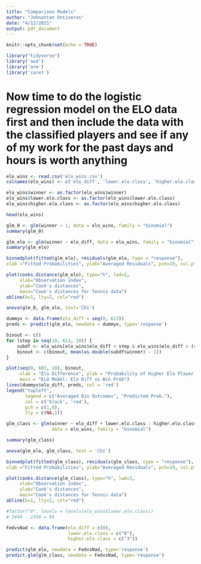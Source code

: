 ```yaml
---
title: "Comparison Models"
author: "Johnattan Ontiveros"
date: "4/12/2021"
output: pdf_document
---
```


```r
knitr::opts_chunk$set(echo = TRUE)
```

```r
library("tidyverse")
library('aod')
library('arm')
library('caret')
```

# Now time to do the logistic regression model on the ELO data first and then include the data with the classified players and see if any of my work for the past days and hours is worth anything

```r
elo_wins <- read.csv('elo_wins.csv')
colnames(elo_wins) <- c('elo_diff', 'lower.elo.class', 'higher.elo.class', 'winner')
```
```r
elo_wins$winner <- as.factor(elo_wins$winner)
elo_wins$lower.elo.class <- as.factor(elo_wins$lower.elo.class)
elo_wins$higher.elo.class <- as.factor(elo_wins$higher.elo.class)

head(elo_wins)
```

```r
glm_0 <- glm(winner ~ 1, data = elo_wins, family = "binomial")
summary(glm_0)
```
```r
glm_elo <- glm(winner ~ elo_diff, data = elo_wins, family = "binomial")
summary(glm_elo)
```
```r
binnedplot(fitted(glm_elo), residuals(glm_elo, type = "response"),
xlab ="Fitted Probabilities", ylab="Averaged Residuals", pch=19, col.pts="red", cex.pts=1.5, main="Binned Residuals vs. Fitted Plot") 

plot(cooks.distance(glm_elo), type="h", lwd=2,
     xlab="Observation index",
     ylab="Cook's distances",
     main="Cook's distances for Tennis data")
abline(h=1, lty=2, col="red")

anova(glm_0, glm_elo, test='Chi')
```
```r
dummyx <- data.frame(elo_diff = seq(0, 613))
preds <- predict(glm_elo, newdata = dummyx, type='response')

binout <- c()
for (step in seq(10, 613, 10)) {
    subdf <- elo_wins[elo_wins$elo_diff < step & elo_wins$elo_diff > (step-10),]
    binout <- c(binout, mean(as.double(subdf$winner) - 1))
}

plot(seq(0, 603, 10), binout,
     xlab = "Elo Difference", ylab = "Probability of Higher Elo Player Win",
     main = "ELO Model: Elo Diff vs Win Prob")
lines(dummyx$elo_diff, preds, col = 'red')
legend("topleft",
       legend = c("Averaged Bin Outcomes", "Predicted Prob."),
       col = c('black', 'red'),
       pch = c(1,0),
       lty = c(NA,1))
```

```r
glm_class <- glm(winner ~ elo_diff + lower.elo.class : higher.elo.class, 
                 data = elo_wins, family = "binomial")

summary(glm_class)
```
```r
anova(glm_elo, glm_class, test = 'Chi')
```

```r
binnedplot(fitted(glm_class), residuals(glm_class, type = "response"),
xlab ="Fitted Probabilities", ylab="Averaged Residuals", pch=19, col.pts="red", cex.pts=1.5, main="Binned Residuals vs. Fitted Plot") 

plot(cooks.distance(glm_class), type="h", lwd=2,
     xlab="Observation index",
     ylab="Cook's distances",
     main="Cook's distances for Tennis data")
abline(h=1, lty=2, col="red")
```

```r
#factor("0", levels = levels(elo_wins$lower.elo.class))
# 2444 - 2350 = 94

FedvsNad <- data.frame(elo_diff = c(0), 
                       lower.elo.class = c("0"), 
                       higher.elo.class = c("3"))

predict(glm_elo, newdata = FedvsNad, type='response')
predict.glm(glm_class, newdata = FedvsNad, type='response')

```
